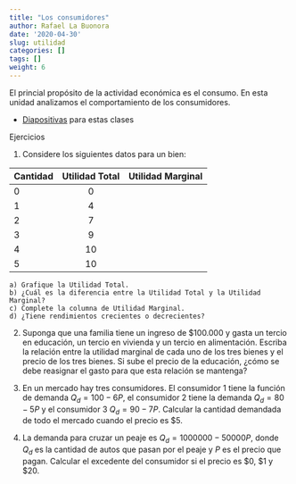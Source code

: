 ```yaml
---
title: "Los consumidores"
author: Rafael La Buonora
date: '2020-04-30'
slug: utilidad
categories: []
tags: []
weight: 6
---
```


El princial propósito de la actividad económica es el consumo. En esta unidad analizamos el comportamiento de los consumidores.

- [Diapositivas](https://consumidor--diapos-econ.netlify.app) para estas clases

Ejercicios

1. Considere los siguientes datos para un bien:

| Cantidad   | Utilidad Total  | Utilidad Marginal 
|------------|:---------------:|------------------|
| 0          |   0             |                  |
| 1          |   4             |                  |
| 2          |   7             |                  |
| 3          |   9             |                  | 
| 4          |   10            |                  |
| 5          |   10            |                  |

    a) Grafique la Utilidad Total.
    b) ¿Cuál es la diferencia entre la Utilidad Total y la Utilidad Marginal?
    c) Complete la columna de Utilidad Marginal. 
    d) ¿Tiene rendimientos crecientes o decrecientes?
    
2. Suponga que una familia tiene un ingreso de $100.000 y gasta un tercio en educación, un tercio en vivienda y un tercio en alimentación. Escriba la relación entre la utilidad marginal de cada uno de los tres bienes y el precio de los tres bienes. Si sube el precio de la educación, ¿cómo se debe reasignar el gasto para que esta relación se mantenga?

3. En un mercado hay tres consumidores. El consumidor 1 tiene la  función de demanda $Q_d = 100 - 6P$, el consumidor 2 tiene la demanda $Q_d = 80 - 5P$ y el consumidor 3 $Q_d = 90 - 7P$. Calcular la cantidad demandada de todo el mercado cuando el precio es $5.

4. La demanda para cruzar un peaje es $Q_d = 1000000 - 50000P$, donde $Q_d$ es la cantidad de autos que pasan por el peaje y $P$ es el precio que pagan. Calcular el excedente del consumidor si el precio es $0, $1 y $20.

  